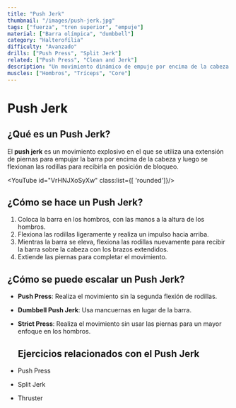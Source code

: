 ```yaml
---
title: "Push Jerk"
thumbnail: "/images/push-jerk.jpg"
tags: ["fuerza", "tren superior", "empuje"]
material: ["Barra olímpica", "dumbbell"]
category: "Halterofília"
difficulty: "Avanzado"
drills: ["Push Press", "Split Jerk"]
related: ["Push Press", "Clean and Jerk"]
description: "Un movimiento dinámico de empuje por encima de la cabeza que incorpora una bajada y empuje de las piernas, seguido de un rápido 'jerk'."
muscles: ["Hombros", "Tríceps", "Core"]
---
```


# Push Jerk

## ¿Qué es un Push Jerk?
El **push jerk** es un movimiento explosivo en el que se utiliza una extensión de piernas para empujar la barra por encima de la cabeza y luego se flexionan las rodillas para recibirla en posición de bloqueo.

<YouTube id="VrHNJXoSyXw" class:list={[ 'rounded']}/>

## ¿Cómo se hace un Push Jerk?
1. Coloca la barra en los hombros, con las manos a la altura de los hombros.
2. Flexiona las rodillas ligeramente y realiza un impulso hacia arriba.
3. Mientras la barra se eleva, flexiona las rodillas nuevamente para recibir la barra sobre la cabeza con los brazos extendidos.
4. Extiende las piernas para completar el movimiento.


## ¿Cómo se puede escalar un Push Jerk?
- **Push Press**: Realiza el movimiento sin la segunda flexión de rodillas.
- **Dumbbell Push Jerk**: Usa mancuernas en lugar de la barra.
- **Strict Press**: Realiza el movimiento sin usar las piernas para un mayor enfoque en los hombros.

  ## Ejercicios relacionados con el Push Jerk
- Push Press
- Split Jerk
- Thruster